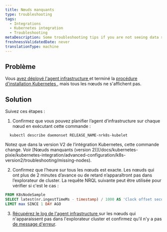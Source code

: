 ```yaml
---
title: Nœuds manquants
type: troubleshooting
tags:
  - Integrations
  - Kubernetes integration
  - Troubleshooting
metaDescription: Some troubleshooting tips if you are not seeing data show up for your New Relic's Kubernetes integration.
freshnessValidatedDate: never
translationType: machine
---
```


## Problème

Vous [avez déployé l&apos;agent infrastructure ](/docs/infrastructure/infrastructure-monitoring/get-started/choose-infra-install-method/)et terminé la [procédure d&apos;installation Kubernetes ,](/install/kubernetes/) mais tous les nœuds ne s&apos;affichent pas.

## Solution

Suivez ces étapes :

1. Confirmez que vous pouvez planifier l’agent d’infrastructure sur chaque nœud en exécutant cette commande :

```shell
  kubectl describe daemonset RELEASE_NAME-nrk8s-kubelet
```

<Callout variant="caution">
  Notez que dans la version V2 de l’intégration Kubernetes, cette commande change. Voir [Nœuds manquants (version 2)](/docs/kubernetes-pixie/kubernetes-integration/advanced-configuration/k8s-version2/troubleshooting/missing-nodes).
</Callout>

2. Confirmez que l’heure sur tous les nœuds est exacte. Les nœuds qui ont plus de 2 minutes d’avance ou de retard n’apparaîtront pas dans l’explorateur de cluster. La requête NRQL suivante peut être utilisée pour vérifier si c&apos;est le cas :

```sql
FROM K8sNodeSample
SELECT latest(nr.ingestTimeMs - timestamp) / 1000 AS 'Clock offset seconds' FACET nodeName
LIMIT max SINCE 1 DAY AGO
```

3. [Récupérez le log de l&apos;agent infrastructure ](/docs/kubernetes-pixie/kubernetes-integration/advanced-configuration/get-logs-version/)sur les nœuds qui n&apos;apparaissent pas dans l&apos;explorateur cluster et confirmez qu&apos;il n&apos;y a pas [de message d&apos;erreur](/docs/kubernetes-pixie/kubernetes-integration/troubleshooting/common-error-messages/error-messages).